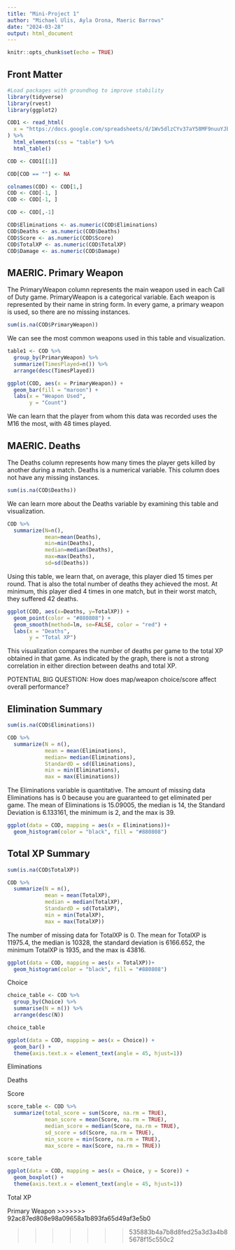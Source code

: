 ---
title: "Mini-Project 1"
author: "Michael Ulis, Ayla Orona, Maeric Barrows"
date: "2024-03-28"
output: html_document
---

```{r setup, include=FALSE}
knitr::opts_chunk$set(echo = TRUE)
```

## Front Matter
```{r loadPackages, message = FALSE, warning=FALSE}
#Load packages with groundhog to improve stability
library(tidyverse)
library(rvest)
library(ggplot2)
```

```{r}
COD1 <- read_html(
  x = "https://docs.google.com/spreadsheets/d/1Wv5dlzCYv37aY58MF9nuuYJbHRBWm_dQ/edit?usp=sharing&ouid=106338911046216482900&rtpof=true&sd=true"
) %>%
  html_elements(css = "table") %>%
  html_table()
```

```{r}
COD <- COD1[[1]]
```

```{r}
COD[COD == ""] <- NA
```

```{r}
colnames(COD) <- COD[1,]
COD <- COD[-1, ]
COD <- COD[-1, ]
```

```{r}
COD <- COD[,-1]
```

```{r}
COD$Eliminations <- as.numeric(COD$Eliminations)
COD$Deaths <- as.numeric(COD$Deaths)
COD$Score <- as.numeric(COD$Score)
COD$TotalXP <- as.numeric(COD$TotalXP)
COD$Damage <- as.numeric(COD$Damage)
```

## MAERIC. Primary Weapon
The PrimaryWeapon column represents the main weapon used in each Call of Duty game. PrimaryWeapon is a categorical variable. Each weapon is represented by their name in string form. In every game, a primary weapon is used, so there are no missing instances.

```{r Missing Instances of PrimaryWeapon}
sum(is.na(COD$PrimaryWeapon))
```

We can see the most common weapons used in this table and visualization.

```{r PrimaryWeapon Table}
table1 <- COD %>%
  group_by(PrimaryWeapon) %>%
  summarize(TimesPlayed=n()) %>%
  arrange(desc(TimesPlayed))
```

```{r}
ggplot(COD, aes(x = PrimaryWeapon)) +
  geom_bar(fill = "maroon") +
  labs(x = "Weapon Used",
       y = "Count")
```

We can learn that the player from whom this data was recorded uses the M16 the most, with 48 times played.

## MAERIC. Deaths
The Deaths column represents how many times the player gets killed by another during a match. Deaths is a numerical variable. This column does not have any missing instances.

```{r}
sum(is.na(COD$Deaths))
```
We can learn more about the Deaths variable by examining this table and visualization.

```{r}
COD %>%
  summarize(N=n(),
            mean=mean(Deaths),
            min=min(Deaths),
            median=median(Deaths),
            max=max(Deaths),
            sd=sd(Deaths))
```
Using this table, we learn that, on average, this player died 15 times per round. That is also the total number of deaths they achieved the most. At minimum, this player died 4 times in one match, but in their worst match, they suffered 42 deaths.

```{r}
ggplot(COD, aes(x=Deaths, y=TotalXP)) +
  geom_point(color = "#880808") +
  geom_smooth(method=lm, se=FALSE, color = "red") +
  labs(x = "Deaths",
       y = "Total XP")
```
This visualization compares the number of deaths per game to the total XP obtained in that game. As indicated by the graph, there is not a strong correlation in either direction between deaths and total XP.



POTENTIAL BIG QUESTION: How does map/weapon choice/score affect overall performance?


## Elimination Summary
```{r}
sum(is.na(COD$Eliminations))
```

```{r}

COD %>%
  summarize(N = n(),
            mean = mean(Eliminations),
            median= median(Eliminations),
            StandardD = sd(Eliminations),
            min = min(Eliminations),
            max = max(Eliminations))

```
The Eliminations variable is quantitative. The amount of missing data Eliminations has is 0 because you are guaranteed to get eliminated per game. The mean of Eliminations is 15.09005, the median is 14, the Standard Deviation is 6.133161, the minimum is 2, and the max is 39.

```{r}
ggplot(data = COD, mapping = aes(x = Eliminations))+
  geom_histogram(color = "black", fill = "#880808")
```

## Total XP Summary
```{r}
sum(is.na(COD$TotalXP))
```
```{r}
COD %>%
  summarize(N = n(),
            mean = mean(TotalXP),
            median = median(TotalXP),
            StandardD = sd(TotalXP),
            min = min(TotalXP),
            max = max(TotalXP))
```
The number of missing data for TotalXP is 0. The mean for TotalXP is 11975.4, the median is 10328, the standard deviation is 6166.652, the minimum TotalXP is 1935, and the max is 43816.

```{r}
ggplot(data = COD, mapping = aes(x = TotalXP))+
  geom_histogram(color = "black", fill = "#880808")
```

Choice

```{r}
choice_table <- COD %>%
  group_by(Choice) %>%
  summarise(N = n()) %>%
  arrange(desc(N))

choice_table
```

```{r}
ggplot(data = COD, mapping = aes(x = Choice)) +
  geom_bar() + 
  theme(axis.text.x = element_text(angle = 45, hjust=1))
```

Eliminations

Deaths

Score

```{r}
score_table <- COD %>%
  summarize(total_score = sum(Score, na.rm = TRUE),
            mean_score = mean(Score, na.rm = TRUE),
            median_score = median(Score, na.rm = TRUE),
            sd_score = sd(Score, na.rm = TRUE),
            min_score = min(Score, na.rm = TRUE),
            max_score = max(Score, na.rm = TRUE))

score_table
```

```{r}
ggplot(data = COD, mapping = aes(x = Choice, y = Score)) + 
  geom_boxplot() +
  theme(axis.text.x = element_text(angle = 45, hjust=1))
```

Total XP

Primary Weapon
>>>>>>> 92ac87ed808e98a09658a1b893fa65d49af3e5b0

>>>>>>> 535883b4a7b8d8fed25a3d3a4b85678f15c550c2
